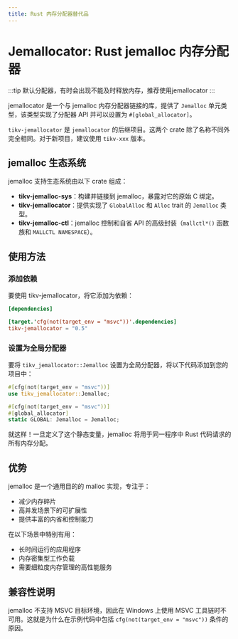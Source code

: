 ```yaml
---
title: Rust 内存分配器替代品
---
```


# Jemallocator: Rust jemalloc 内存分配器


<LinkCard
  href="https://docs.rs/tikv-jemallocator/latest/tikv_jemallocator/"
  title="tikv-jemallocator"
  description="tikv-jemallocator"
/>

:::tip
默认分配器，有时会出现不能及时释放内存，推荐使用jemallocator
:::


jemallocator 是一个与 jemalloc 内存分配器链接的库，提供了 `Jemalloc` 单元类型，该类型实现了分配器 API 并可以设置为 `#[global_allocator]`。

`tikv-jemallocator` 是 `jemallocator` 的后继项目。这两个 crate 除了名称不同外完全相同。对于新项目，建议使用 `tikv-xxx` 版本。

## jemalloc 生态系统

jemalloc 支持生态系统由以下 crate 组成：

- **tikv-jemalloc-sys**：构建并链接到 jemalloc，暴露对它的原始 C 绑定。
- **tikv-jemallocator**：提供实现了 `GlobalAlloc` 和 `Alloc` trait 的 `Jemalloc` 类型。
- **tikv-jemalloc-ctl**：jemalloc 控制和自省 API 的高级封装（`mallctl*()` 函数族和 `MALLCTL NAMESPACE`）。

## 使用方法

### 添加依赖

要使用 tikv-jemallocator，将它添加为依赖：

```toml
[dependencies]

[target.'cfg(not(target_env = "msvc"))'.dependencies]
tikv-jemallocator = "0.5"
```

### 设置为全局分配器

要将 `tikv_jemallocator::Jemalloc` 设置为全局分配器，将以下代码添加到您的项目中：

```rust
#[cfg(not(target_env = "msvc"))]
use tikv_jemallocator::Jemalloc;

#[cfg(not(target_env = "msvc"))]
#[global_allocator]
static GLOBAL: Jemalloc = Jemalloc;
```

就这样！一旦定义了这个静态变量，jemalloc 将用于同一程序中 Rust 代码请求的所有内存分配。

## 优势

jemalloc 是一个通用目的的 malloc 实现，专注于：

- 减少内存碎片
- 高并发场景下的可扩展性
- 提供丰富的内省和控制能力

在以下场景中特别有用：
- 长时间运行的应用程序
- 内存密集型工作负载
- 需要细粒度内存管理的高性能服务

## 兼容性说明

jemalloc 不支持 MSVC 目标环境，因此在 Windows 上使用 MSVC 工具链时不可用。这就是为什么在示例代码中包括 `cfg(not(target_env = "msvc"))` 条件的原因。
